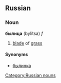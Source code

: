 ==Russian==

===Noun===
'''былица''' (bylítsa) ''f''

# [[blade]] of [[grass]]

====Synonyms====
* [[былинка]]

[[Category:Russian nouns]]